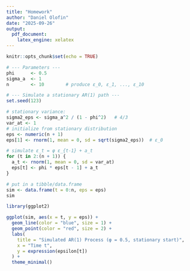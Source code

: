 ```yaml
---
title: "Homework"
author: "Daniel Olofin"
date: "2025-09-26"
output:
  pdf_document:
    latex_engine: xelatex
---
```


```r
knitr::opts_chunk$set(echo = TRUE)
```


```r
# --- Parameters ---
phi      <- 0.5
sigma_a  <- 1
n        <- 10        # produce ε_0, ε_1, ..., ε_10

# --- Simulate a stationary AR(1) path ---
set.seed(123)

# stationary variance:
sigma2_eps <- sigma_a^2 / (1 - phi^2)   # 4/3
var_at <- 1
# initialize from stationary distribution
eps <- numeric(n + 1)
eps[1] <- rnorm(1, mean = 0, sd = sqrt(sigma2_eps))  # ε_0

# simulate ε_t = φ ε_{t-1} + a_t
for (t in 2:(n + 1)) {
  a_t <- rnorm(1, mean = 0, sd = var_at)
  eps[t] <- phi * eps[t - 1] + a_t
}

# put in a tibble/data.frame
sim <- data.frame(t = 0:n, eps = eps)
sim
```


```r
library(ggplot2)

ggplot(sim, aes(x = t, y = eps)) +
  geom_line(color = "blue", size = 1) +
  geom_point(color = "red", size = 2) +
  labs(
    title = "Simulated AR(1) Process (φ = 0.5, stationary start)",
    x = "Time t",
    y = expression(epsilon[t])
  ) +
  theme_minimal()

```

